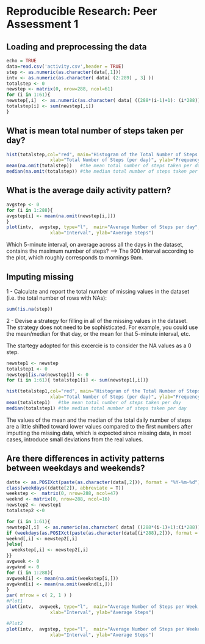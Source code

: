 # Reproducible Research: Peer Assessment 1

## Loading and preprocessing the data
```r
echo = TRUE
data=read.csv('activity.csv',header = TRUE)
step <- as.numeric(as.character(data[,1]))
intv <- as.numeric(as.character( data[ (2:289) , 3] ))
totalstep <- 0
newstep <- matrix(0, nrow=288, ncol=61)
for (i in 1:61){
newstep[,i]  <- as.numeric(as.character( data[ ((288*(i-1)+1): (i*288)) , 1] ))
totalstep[i] <- sum(newstep[,i])
}

```

## What is mean total number of steps taken per day?
```r
hist(totalstep,col="red", main="Histogram of the Total Number of Steps per day",
                xlab="Total Number of Steps (per day)", ylab="Frequency")
mean(na.omit(totalstep))   #the mean total number of steps taken per day
median(na.omit(totalstep)) #the median total number of steps taken per day
```


## What is the average daily activity pattern?
```r
avgstep <- 0
for (i in 1:288){
avgstep[i] <- mean(na.omit(newstep[i,]))
}
plot(intv,  avgstep, type="l",  main="Average Number of Steps per day",
                xlab="Interval", ylab="Average Steps")
```
Which 5-minute interval, on average across all the days in the dataset, contains the maximum number of steps?
 --> The 900 Interval according to the plot, which roughly corresponds to mornings 9am.
 
 
## Imputing missing 
1 - Calculate and report the total number of missing values in the dataset (i.e. the total number of rows with NAs):
```r
sum(!is.na(step))
```
2 - Devise a strategy for filling in all of the missing values in the dataset. The strategy does not need to be sophisticated. For example, you could use the mean/median for that day, or the mean for that 5-minute interval, etc.

The startegy adopted for this excercie is to consider the NA values as a 0 step.
```r
newstep1 <- newstep
totalstep1 <- 0
newstep1[is.na(newstep1)] <- 0
for (i in 1:61){ totalstep1[i] <- sum(newstep1[,i])}

hist(totalstep1,col="red", main="Histogram of the Total Number of Steps per day",
                xlab="Total Number of Steps (per day)", ylab="Frequency")
mean(totalstep1)   #the mean total number of steps taken per day
median(totalstep1) #the median total number of steps taken per day
```
The values of the mean and the median of the total daily number of steps are a little shifted toward lower values compared to the first numbers after imputting the missing data, which is expected since 
missing data, in most cases, introduce small deviations from the real values.

## Are there differences in activity patterns between weekdays and weekends?
```r
datte <- as.POSIXct(paste(as.character(data[,2])), format = "%Y-%m-%d")
class(weekdays((datte[2]), abbreviate = T))
weekstep <-  matrix(0, nrow=288, ncol=47)
weeknd <- matrix(0, nrow=288, ncol=16)
newstep2 <- newstep1
totalstep2 <-0

for (i in 1:61){
newstep2[,i]  <- as.numeric(as.character( data[ ((288*(i-1)+1):(i*288)) , 1] ))
if (weekdays(as.POSIXct(paste(as.character(data[(i*288),2])), format = "%Y-%m-%d"), abbreviate= T) == as.character("Sat")| weekdays(as.POSIXct(paste(as.character(data[(i*288),2])), format = "%Y-%m-%d"), abbreviate= T) == as.character("Sun")){
weeknd[,i] <- newstep2[,i]
}else{
  weekstep[,i] <- newstep2[,i]
}}
avgweek <- 0
avgwknd <- 0
for (i in 1:288){
avgweek[i] <- mean(na.omit(weekstep[i,]))
avgwknd[i] <- mean(na.omit(weeknd[i,]))
}
par( mfrow = c( 2, 1 ) )
#Plot1
plot(intv,  avgweek, type="l",  main="Average Number of Steps per Week day",
                xlab="Interval", ylab="Average Steps")

#Plot2
plot(intv,  avgstep, type="l",  main="Average Number of Steps per Weekend day",
                xlab="Interval", ylab="Average Steps")
```
